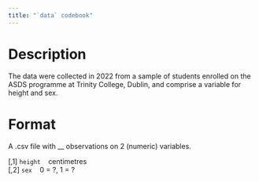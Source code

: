 ```yaml
---
title: "`data` codebook"
---
```


# Description

The data were collected in 2022 from a sample of students enrolled on the ASDS programme at Trinity College, Dublin, and comprise a variable for height and sex.

# Format

A .csv file with __ observations on 2 (numeric) variables.

| [,1] `height` &nbsp;&nbsp; centimetres
| [,2] `sex` &nbsp;&nbsp; 0 = ?, 1 = ?